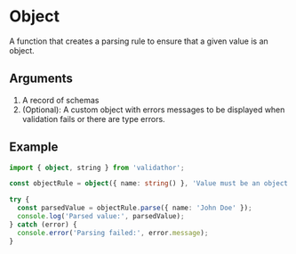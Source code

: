 # Object

A function that creates a parsing rule to ensure that a given value is an object.

## Arguments

1. A record of schemas
2. (Optional): A custom object with errors messages to be displayed when validation fails or there are type errors.

## Example

```ts
import { object, string } from 'validathor';

const objectRule = object({ name: string() }, 'Value must be an object');

try {
  const parsedValue = objectRule.parse({ name: 'John Doe' });
  console.log('Parsed value:', parsedValue);
} catch (error) {
  console.error('Parsing failed:', error.message);
}
```